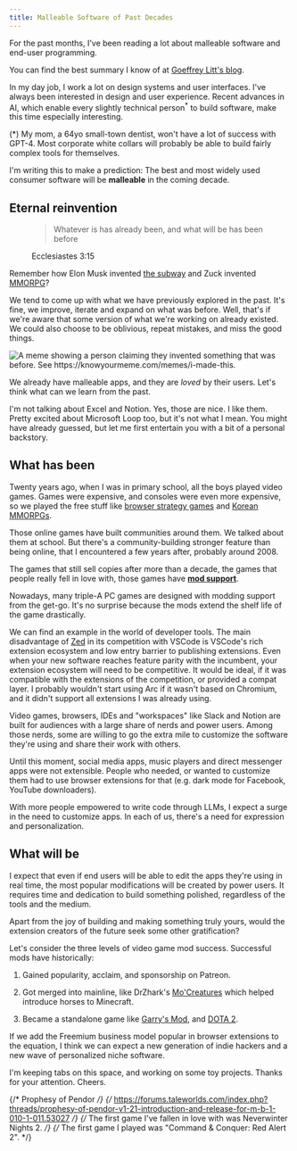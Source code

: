 ```yaml
---
title: Malleable Software of Past Decades
---
```


For the past months, I've been reading a lot about malleable software and
end-user programming.

You can find the best summary I know of at [Goeffrey Litt's blog][geoffrey].

[geoffrey]:
  https://www.geoffreylitt.com/2023/03/25/llm-end-user-programming.html

In my day job, I work a lot on design systems and user interfaces. I've always
been interested in design and user experience. Recent advances in AI, which
enable every slightly technical person<sup>\*</sup> to build software, make this
time especially interesting.

<aside>
  (*) My mom, a 64yo small-town dentist, won't have a lot of success with GPT-4.
  Most corporate white collars will probably be able to build fairly complex
  tools for themselves.
</aside>

I'm writing this to make a prediction: The best and most widely used consumer
software will be **malleable** in the coming decade.

## Eternal reinvention

<figure>

> Whatever is has already been, and what will be has been before

<figcaption>

Ecclesiastes 3:15

</figcaption>
</figure>

Remember how Elon Musk invented [the subway][elon-invent] and Zuck invented
[MMORPG][mark-invent]?

[elon-invent]: https://en.wikipedia.org/wiki/Hyperloop
[mark-invent]:
  https://www.nytimes.com/2022/10/09/technology/meta-zuckerberg-metaverse.html

We tend to come up with what we have previously explored in the past. It's fine,
we improve, iterate and expand on what was before. Well, that's if we're aware
that some version of what we're working on already existed. We could also choose
to be oblivious, repeat mistakes, and miss the good things.

<div class="flex justify-center">
  <Image
    width={220}
    aspectRatio={0.4585300067}
    src="/malleable-apps/i-made-this.webp"
    alt="A meme showing a person claiming they invented something that was before. See https://knowyourmeme.com/memes/i-made-this."
  />
</div>

We already have malleable apps, and they are _loved_ by their users. Let's think
what can we learn from the past.

I'm not talking about Excel and Notion. Yes, those are nice. I like them. Pretty
excited about Microsoft Loop too, but it's not what I mean. You might have
already guessed, but let me first entertain you with a bit of a personal
backstory.

## What has been

Twenty years ago, when I was in primary school, all the boys played video games.
Games were expensive, and consoles were even more expensive, so we played the
free stuff like [browser strategy games](https://www.tribalwars.us/) and
[Korean MMORPGs](https://gameforge.com/en-US/play/metin2).

Those online games have built communities around them. We talked about them at
school. But there's a community-building stronger feature than being online,
that I encountered a few years after, probably around 2008.

The games that still sell copies after more than a decade, the games that people
really fell in love with, those games have [**mod support**][mod-support].

[mod-support]: https://en.wikipedia.org/wiki/Video_game_modding

Nowadays, many triple-A PC games are designed with modding support from the
get-go. It's no surprise because the mods extend the shelf life of the game
drastically.

We can find an example in the world of developer tools. The main disadvantage of
[Zed](https://zed.dev/) in its competition with VSCode is VSCode's rich
extension ecosystem and low entry barrier to publishing extensions. Even when
your new software reaches feature parity with the incumbent, your extension
ecosystem will need to be competitive. It would be ideal, if it was compatible
with the extensions of the competition, or provided a compat layer. I probably
wouldn't start using Arc if it wasn't based on Chromium, and it didn't support
all extensions I was already using.

Video games, browsers, IDEs and "workspaces" like Slack and Notion are built for
audiences with a large share of nerds and power users. Among those nerds, some
are willing to go the extra mile to customize the software they're using and
share their work with others.

Until this moment, social media apps, music players and direct messenger apps
were not extensible. People who needed, or wanted to customize them had to use
browser extensions for that (e.g. dark mode for Facebook, YouTube downloaders).

With more people empowered to write code through LLMs, I expect a surge in the
need to customize apps. In each of us, there's a need for expression and
personalization.

## What will be

I expect that even if end users will be able to edit the apps they're using in
real time, the most popular modifications will be created by power users. It
requires time and dedication to build something polished, regardless of the
tools and the medium.

Apart from the joy of building and making something truly yours, would the
extension creators of the future seek some other gratification?

Let's consider the three levels of video game mod success. Successful mods have
historically:

1. Gained popularity, acclaim, and sponsorship on Patreon.

2. Got merged into mainline, like DrZhark's
   [Mo'Creatures](https://mocreatures.fandom.com/wiki/Mo%27_Creatures_Wiki)
   which helped introduce horses to Minecraft.

3. Became a standalone game like
   [Garry's Mod](https://store.steampowered.com/app/4000/Garrys_Mod/), and
   [DOTA 2](https://www.dota2.com/home).

If we add the Freemium business model popular in browser extensions to the
equation, I think we can expect a new generation of indie hackers and a new wave
of personalized niche software.

I'm keeping tabs on this space, and working on some toy projects. Thanks for
your attention. Cheers.

{/* Prophesy of Pendor */}
{/* https://forums.taleworlds.com/index.php?threads/prophesy-of-pendor-v1-21-introduction-and-release-for-m-b-1-010-1-011.53027 */}
{/* The first game I've fallen in love with was Neverwinter Nights 2. */}
{/* The first game I played was "Command & Conquer: Red Alert 2". */}
